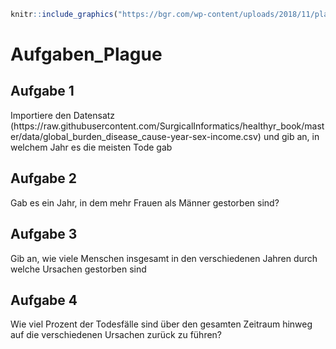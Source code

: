```r
knitr::include_graphics("https://bgr.com/wp-content/uploads/2018/11/plague.png")
```
# Aufgaben_Plague

## Aufgabe 1

Importiere den Datensatz (https://raw.githubusercontent.com/SurgicalInformatics/healthyr_book/master/data/global_burden_disease_cause-year-sex-income.csv) und gib an, in welchem Jahr es die meisten Tode gab

## Aufgabe 2

Gab es ein Jahr, in dem mehr Frauen als Männer gestorben sind?

## Aufgabe 3

Gib an, wie viele Menschen insgesamt in den verschiedenen Jahren durch welche Ursachen gestorben sind

## Aufgabe 4

Wie viel Prozent der Todesfälle sind über den gesamten Zeitraum hinweg auf die verschiedenen Ursachen zurück zu führen?
